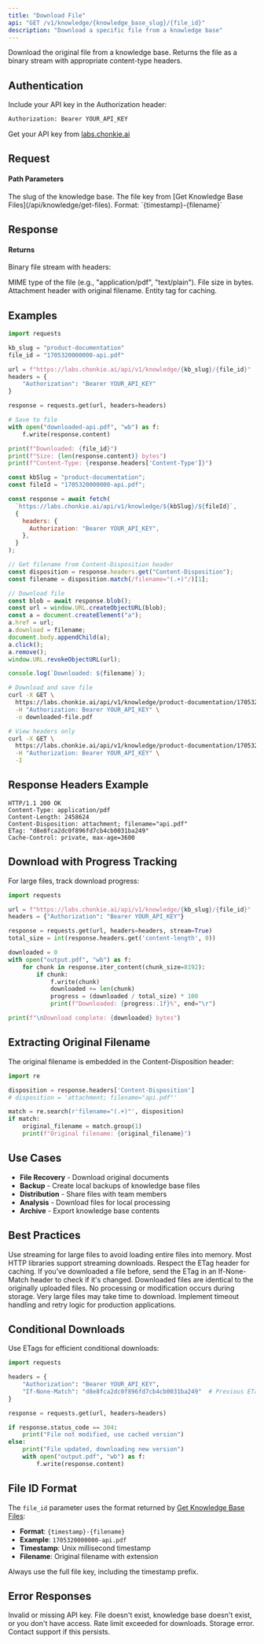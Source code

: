 ```yaml
---
title: "Download File"
api: "GET /v1/knowledge/{knowledge_base_slug}/{file_id}"
description: "Download a specific file from a knowledge base"
---
```


Download the original file from a knowledge base. Returns the file as a binary stream with appropriate content-type headers.

## Authentication

Include your API key in the Authorization header:

```bash
Authorization: Bearer YOUR_API_KEY
```

Get your API key from [labs.chonkie.ai](https://labs.chonkie.ai)

## Request

#### Path Parameters

<ParamField path="knowledge_base_slug" type="string" required>
  The slug of the knowledge base.
</ParamField>

<ParamField path="file_id" type="string" required>
  The file key from [Get Knowledge Base Files](/api/knowledge/get-files).
  Format: `{timestamp}-{filename}`
</ParamField>

## Response

#### Returns

Binary file stream with headers:

<ResponseField name="Content-Type" type="header">
  MIME type of the file (e.g., "application/pdf", "text/plain").
</ResponseField>

<ResponseField name="Content-Length" type="header">
  File size in bytes.
</ResponseField>

<ResponseField name="Content-Disposition" type="header">
  Attachment header with original filename.
</ResponseField>

<ResponseField name="ETag" type="header">
  Entity tag for caching.
</ResponseField>

## Examples

<CodeGroup>

```python Python
import requests

kb_slug = "product-documentation"
file_id = "1705320000000-api.pdf"

url = f"https://labs.chonkie.ai/api/v1/knowledge/{kb_slug}/{file_id}"
headers = {
    "Authorization": "Bearer YOUR_API_KEY"
}

response = requests.get(url, headers=headers)

# Save to file
with open("downloaded-api.pdf", "wb") as f:
    f.write(response.content)

print(f"Downloaded: {file_id}")
print(f"Size: {len(response.content)} bytes")
print(f"Content-Type: {response.headers['Content-Type']}")
```

```javascript JavaScript
const kbSlug = "product-documentation";
const fileId = "1705320000000-api.pdf";

const response = await fetch(
  `https://labs.chonkie.ai/api/v1/knowledge/${kbSlug}/${fileId}`,
  {
    headers: {
      Authorization: "Bearer YOUR_API_KEY",
    },
  }
);

// Get filename from Content-Disposition header
const disposition = response.headers.get("Content-Disposition");
const filename = disposition.match(/filename="(.+)"/)[1];

// Download file
const blob = await response.blob();
const url = window.URL.createObjectURL(blob);
const a = document.createElement("a");
a.href = url;
a.download = filename;
document.body.appendChild(a);
a.click();
a.remove();
window.URL.revokeObjectURL(url);

console.log(`Downloaded: ${filename}`);
```

```bash cURL
# Download and save file
curl -X GET \
  https://labs.chonkie.ai/api/v1/knowledge/product-documentation/1705320000000-api.pdf \
  -H "Authorization: Bearer YOUR_API_KEY" \
  -o downloaded-file.pdf

# View headers only
curl -X GET \
  https://labs.chonkie.ai/api/v1/knowledge/product-documentation/1705320000000-api.pdf \
  -H "Authorization: Bearer YOUR_API_KEY" \
  -I
```

</CodeGroup>

## Response Headers Example

```
HTTP/1.1 200 OK
Content-Type: application/pdf
Content-Length: 2458624
Content-Disposition: attachment; filename="api.pdf"
ETag: "d8e8fca2dc0f896fd7cb4cb0031ba249"
Cache-Control: private, max-age=3600
```

## Download with Progress Tracking

For large files, track download progress:

```python
import requests

url = f"https://labs.chonkie.ai/api/v1/knowledge/{kb_slug}/{file_id}"
headers = {"Authorization": "Bearer YOUR_API_KEY"}

response = requests.get(url, headers=headers, stream=True)
total_size = int(response.headers.get('content-length', 0))

downloaded = 0
with open("output.pdf", "wb") as f:
    for chunk in response.iter_content(chunk_size=8192):
        if chunk:
            f.write(chunk)
            downloaded += len(chunk)
            progress = (downloaded / total_size) * 100
            print(f"Downloaded: {progress:.1f}%", end="\r")

print(f"\nDownload complete: {downloaded} bytes")
```

## Extracting Original Filename

The original filename is embedded in the Content-Disposition header:

```python
import re

disposition = response.headers['Content-Disposition']
# disposition = 'attachment; filename="api.pdf"'

match = re.search(r'filename="(.+)"', disposition)
if match:
    original_filename = match.group(1)
    print(f"Original filename: {original_filename}")
```

## Use Cases

- **File Recovery** - Download original documents
- **Backup** - Create local backups of knowledge base files
- **Distribution** - Share files with team members
- **Analysis** - Download files for local processing
- **Archive** - Export knowledge base contents

## Best Practices

<Tip>
  Use streaming for large files to avoid loading entire files into memory. Most
  HTTP libraries support streaming downloads.
</Tip>

<Tip>
  Respect the ETag header for caching. If you've downloaded a file before, send
  the ETag in an If-None-Match header to check if it's changed.
</Tip>

<Info>
  Downloaded files are identical to the originally uploaded files. No processing
  or modification occurs during storage.
</Info>

<Warning>
  Very large files may take time to download. Implement timeout handling and
  retry logic for production applications.
</Warning>

## Conditional Downloads

Use ETags for efficient conditional downloads:

```python
import requests

headers = {
    "Authorization": "Bearer YOUR_API_KEY",
    "If-None-Match": "d8e8fca2dc0f896fd7cb4cb0031ba249"  # Previous ETag
}

response = requests.get(url, headers=headers)

if response.status_code == 304:
    print("File not modified, use cached version")
else:
    print("File updated, downloading new version")
    with open("output.pdf", "wb") as f:
        f.write(response.content)
```

## File ID Format

The `file_id` parameter uses the format returned by [Get Knowledge Base Files](/api/knowledge/get-files):

- **Format**: `{timestamp}-{filename}`
- **Example**: `1705320000000-api.pdf`
- **Timestamp**: Unix millisecond timestamp
- **Filename**: Original filename with extension

Always use the full file key, including the timestamp prefix.

## Error Responses

<ResponseField name="401 Unauthorized">
  Invalid or missing API key.
</ResponseField>

<ResponseField name="404 Not Found">
  File doesn't exist, knowledge base doesn't exist, or you don't have access.
</ResponseField>

<ResponseField name="429 Too Many Requests">
  Rate limit exceeded for downloads.
</ResponseField>

<ResponseField name="500 Internal Server Error">
  Storage error. Contact support if this persists.
</ResponseField>
